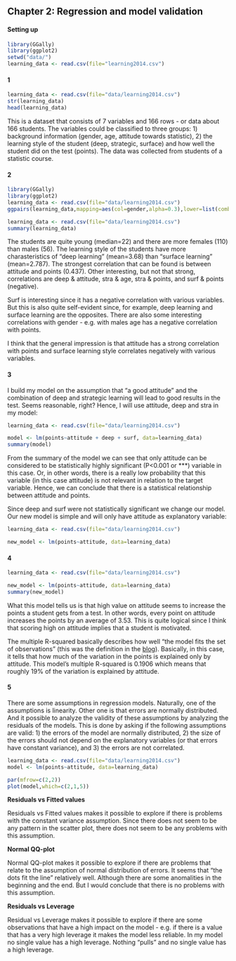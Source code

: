 ## Chapter 2: Regression and model validation

#### Setting up

```r
library(GGally)  
library(ggplot2)  
setwd("data/")  
learning_data <- read.csv(file="learning2014.csv")  
```

#### 1

```r
learning_data <- read.csv(file="data/learning2014.csv")  
str(learning_data)
head(learning_data)

```

This is a dataset that consists of 7 variables and 166 rows - or data about 166 students. The variables could be classified to three groups: 1) background information (gender, age, attitude towards statistic), 2) the learning style of the student (deep, strategic, surface) and how well the student did on the test (points). The data was collected from students of a statistic course. 

#### 2

```r
library(GGally)  
library(ggplot2)
learning_data <- read.csv(file="data/learning2014.csv")  
ggpairs(learning_data,mapping=aes(col=gender,alpha=0.3),lower=list(combo=wrap("facethist",bins=20)),upper=list(continuous=wrap("cor",size=3)))  
```

```r
learning_data <- read.csv(file="data/learning2014.csv")  
summary(learning_data)
```

The students are quite young (median=22) and there are more females (110) than males (56). The learning style of the students have more charasteristics of "deep learning" (mean=3.68) than "surface learning" (mean=2.787). The strongest correlation that can be found is between attitude and points (0.437). Other interesting, but not that strong, correlations are deep & attitude, stra & age, stra & points, and surf & points (negative). 

Surf is interesting since it has a negative correlation with various variables. But this is also quite self-evident since, for example, deep learning and surface learning are the opposites. There are also some interesting correlations with gender - e.g. with males age has a negative correlation with points. 

I think that the general impression is that attitude has a strong correlation with points and surface learning style correlates negatively with various variables. 

#### 3

I build my model on the assumption that "a good attitude" and the combination of deep and strategic learning will lead to good results in the test. Seems reasonable, right? Hence, I will use attitude, deep and stra in my model: 

```r
learning_data <- read.csv(file="data/learning2014.csv") 

model <- lm(points~attitude + deep + surf, data=learning_data)
summary(model)

```

From the summary of the model we can see that only attitude can be considered to be statistically highly significant (P<0.001 or ***) variable in this case. Or, in other words, there is a really low probability that this variable (in this case attitude) is not relevant in relation to the target variable. Hence, we can conclude that there is a statistical relationship between attitude and points. 

Since deep and surf were not statistically significant we change our model. Our new model is simple and will only have attitude as explanatory variable: 

```r
learning_data <- read.csv(file="data/learning2014.csv") 

new_model <- lm(points~attitude, data=learning_data)

```

#### 4

```r
learning_data <- read.csv(file="data/learning2014.csv") 

new_model <- lm(points~attitude, data=learning_data)
summary(new_model)
```

What this model tells us is that high value on attitude seems to increase the points a student gets from a test. In other words, every point on attitude increases the points by an average of 3.53. This is quite logical since I think that scoring high on attitude implies that a student is motivated. 

The multiple R-squared basically describes how well "the model fits the set of observations" (this was the definition in the [blog](https://blog.minitab.com/blog/adventures-in-statistics-2/regression-analysis-how-do-i-interpret-r-squared-and-assess-the-goodness-of-fit)). Basically, in this case, it tells that how much of the variation in the points is explained only by attitude. This model's multiple R-squared is 0.1906 which means that roughly 19% of the variation is explained by attitude. 

#### 5

There are some assumptions in regression models. Naturally, one of the assumptions is linearity. Other one is that errors are normally distributed. And it possible to analyze the validity of these assumptions by analyzing the residuals of the models. This is done by asking if the following assumptions are valid: 1) the errors of the model are normally distributed, 2) the size of the errors should not depend on the explanatory variables (or that errors have constant variance), and 3) the errors are not correlated. 

```r
learning_data <- read.csv(file="data/learning2014.csv") 
model <- lm(points~attitude, data=learning_data)

par(mfrow=c(2,2))
plot(model,which=c(2,1,5))

```

**Residuals vs Fitted values**

Residuals vs Fitted values makes it possible to explore if there is problems with the constant variance assumption. Since there does not seem to be any pattern in the scatter plot, there does not seem to be any problems with this assumption. 

**Normal QQ-plot**

Normal QQ-plot makes it possible to explore if there are problems that relate to the assumption of normal distribution of errors. It seems that "the dots fit the line" relatively well. Although there are some anomalities in the beginning and the end. But I would conclude that there is no problems with this assumption. 

**Residuals vs Leverage**

Residual vs Leverage makes it possible to explore if there are some observations that have a high impact on the model - e.g. if there is a value that has a very high leverage it makes the model less reliable. In my model no single value has a high leverage. Nothing "pulls" and no single value has a high leverage.
